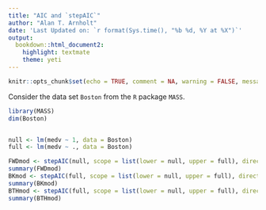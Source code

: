 ```yaml
---
title: "AIC and `stepAIC`"
author: "Alan T. Arnholt"
date: 'Last Updated on: `r format(Sys.time(), "%b %d, %Y at %X")`'
output: 
  bookdown::html_document2: 
    highlight: textmate
    theme: yeti
---
```



```r
knitr::opts_chunk$set(echo = TRUE, comment = NA, warning = FALSE, message = FALSE, fig.align = "center")
```


Consider the data set `Boston` from the `R` package `MASS`.

```r
library(MASS)
dim(Boston)


null <- lm(medv ~ 1, data = Boston)
full <- lm(medv ~ ., data = Boston)

FWDmod <- stepAIC(null, scope = list(lower = null, upper = full), direction = "forward")
summary(FWDmod)
BKmod <- stepAIC(full, scope = list(lower = null, upper = full), direction = "backward")
summary(BKmod)
BTHmod <- stepAIC(full, scope = list(lower = null, upper = full), direction = "both")
summary(BTHmod)
```